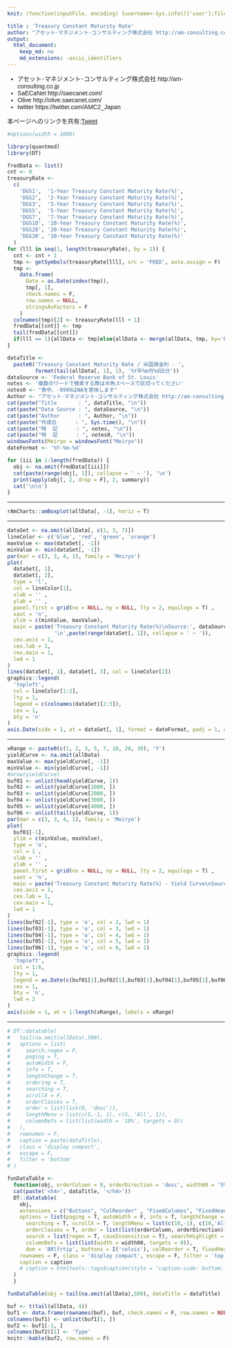 ```yaml
---
knit: (function(inputFile, encoding) {username<-Sys.info()['user'];fileName<-'defaultPath.csv';pathToFile <-paste0('C:/Users/', username,'/Desktop/pathToCSV/');setwd(pathToFile);buf0<-read.csv(fileName,header = F,skip = 0,stringsAsFactor = F,check.names = F,fileEncoding = 'utf-8');timeStamp<-format(Sys.time(),'%Y%m%d%H%M%S');rmarkdown::render(inputFile, encoding = encoding, output_file = paste0('C:/Users/',username,buf0[2,1],'charts/','am-consulting.co.jp-DGS.html')) })

title : 'Treasury Constant Maturity Rate'
author: "アセット･マネジメント･コンサルティング株式会社 http://am-consulting.co.jp"
output: 
  html_document:
    keep_md: no
    md_extensions: -ascii_identifiers
---
```

<link href="http://knowledgevault.saecanet.com/components/rmarkdown-html.css" rel="stylesheet">
<style>
body{font-family:'Hiragino Kaku Gothic Pro','Meiryo UI',Verdana,sans-serif;}
.main-container {
	max-width: 1000px;
	margin-left: auto;
	margin-right: auto;
}
table{
 white-space: nowrap;
}
</style>

- アセット･マネジメント･コンサルティング株式会社 http://am-consulting.co.jp
- SaECaNet http://saecanet.com/
- Olive http://olive.saecanet.com/
- twitter https://twitter.com/AMC2_Japan

本ページへのリンクを共有:<a href="https://twitter.com/share" class="twitter-share-button" data-via="AMC2_Japan" data-size="large">Tweet</a> <script>!function(d,s,id){var js,fjs=d.getElementsByTagName(s)[0],p=/^http:/.test(d.location)?'http':'https';if(!d.getElementById(id)){js=d.createElement(s);js.id=id;js.src=p+'://platform.twitter.com/widgets.js';fjs.parentNode.insertBefore(js,fjs);}}(document, 'script', 'twitter-wjs');</script>

```r
#options(width = 1000)
```

```r
library(quantmod)
library(DT)
```

```r
fredData <- list()
cnt <- 0
treasuryRate <-
  c(
    'DGS1',  '1-Year Treasury Constant Maturity Rate(%)',
    'DGS2',  '2-Year Treasury Constant Maturity Rate(%)',
    'DGS3',  '3-Year Treasury Constant Maturity Rate(%)',
    'DGS5',  '5-Year Treasury Constant Maturity Rate(%)',
    'DGS7',  '7-Year Treasury Constant Maturity Rate(%)',
    'DGS10', '10-Year Treasury Constant Maturity Rate(%)',
    'DGS20', '20-Year Treasury Constant Maturity Rate(%)',
    'DGS30', '30-Year Treasury Constant Maturity Rate(%)'
  )
for (lll in seq(1, length(treasuryRate), by = 2)) {
  cnt <- cnt + 1
  tmp <- getSymbols(treasuryRate[lll], src = 'FRED', auto.assign = F)
  tmp <-
    data.frame(
      Date = as.Date(index(tmp)),
      tmp[, 1],
      check.names = F,
      row.names = NULL,
      stringsAsFactors = F
    )
  colnames(tmp)[2] <- treasuryRate[lll + 1]
  fredData[[cnt]] <- tmp
  tail(fredData[[cnt]])
  if(lll == 1){allData <- tmp}else{allData <- merge(allData, tmp, by='Date', all=T)}
}
```

```r
dataTitle <-
  paste0('Treasury Constant Maturity Rate / 米国債金利 - ',
         format(tail(allData[, 1], 1), '%Y年%m月%d日分'))
dataSource <- 'Federal Reserve Bank of St. Louis'
notes <- '複数のワードで検索する際は半角スペースで区切ってください'
notes0 <- "表中、-9999はNAを意味します"
Author <- "アセット･マネジメント･コンサルティング株式会社 http://am-consulting.co.jp"
cat(paste("Title       : ", dataTitle, "\n"))
cat(paste("Data Source : ", dataSource, "\n"))
cat(paste("Author      : ", Author, "\n"))
cat(paste("作成日      : ", Sys.time(), "\n"))
cat(paste("特  記      : ", notes, "\n"))
cat(paste("特  記      : ", notes0, "\n"))
windowsFonts(Meiryo = windowsFont("Meiryo"))
dateFormat <- '%Y-%m-%d'
```

```r
for (iii in 1:length(fredData)) {
  obj <- na.omit(fredData[[iii]])
  cat(paste(range(obj[, 1]), collapse = ' ~ '), '\n')
  print(apply(obj[, 2, drop = F], 2, summary))
  cat('\n\n')
}
```
<hr>
```r
rAmCharts::amBoxplot(allData[, -1], horiz = T)
```
<hr>
```r
dataSet <- na.omit(allData[, c(1, 3, 7)])
lineColor <- c('blue', 'red', 'green', 'orange')
maxValue <- max(dataSet[, -1])
minValue <- min(dataSet[, -1])
par(mar = c(3, 3, 4, 1), family = 'Meiryo')
plot(
  dataSet[, 1],
  dataSet[, 2],
  type = 'l',
  col = lineColor[1],
  xlab = '' ,
  ylab = '' ,
  panel.first = grid(nx = NULL, ny = NULL, lty = 2, equilogs = T) ,
  xaxt = 'n',
  ylim = c(minValue, maxValue),
  main = paste('Treasury Constant Maturity Rate(%)\nSource:', dataSource,
               '\n',paste(range(dataSet[, 1]), collapse = ' ~ ')),
  cex.axis = 1,
  cex.lab = 1,
  cex.main = 1,
  lwd = 1
)
lines(dataSet[, 1], dataSet[, 3], col = lineColor[2])
graphics::legend(
  'topleft',
  col = lineColor[1:2],
  lty = 1,
  legend = c(colnames(dataSet)[2:3]),
  cex = 1,
  bty = 'n'
)
axis.Date(side = 1, at = dataSet[, 1], format = dateFormat, padj = 1, cex.axis = 1.0)
```
<hr>
```r
xRange <- paste0(c(1, 2, 3, 5, 7, 10, 20, 30), 'Y')
yieldCurve <- na.omit(allData)
maxValue <- max(yieldCurve[, -1])
minValue <- min(yieldCurve[, -1])
#nrow(yieldCurve)
buf01 <- unlist(head(yieldCurve, 1))
buf02 <- unlist(yieldCurve[1000, ])
buf03 <- unlist(yieldCurve[2000, ])
buf04 <- unlist(yieldCurve[3000, ])
buf05 <- unlist(yieldCurve[4000, ])
buf06 <- unlist(tail(yieldCurve, 1))
par(mar = c(3, 3, 4, 1), family = 'Meiryo')
plot(
  buf01[-1],
  ylim = c(minValue, maxValue),
  type = 'o',
  col = 1 ,
  xlab = '' ,
  ylab = '' ,
  panel.first = grid(nx = NULL, ny = NULL, lty = 2, equilogs = T) ,
  xaxt = 'n',
  main = paste('Treasury Constant Maturity Rate(%) - Yield Curve\nSource:', dataSource),
  cex.axis = 1,
  cex.lab = 1,
  cex.main = 1,
  lwd = 1
)
lines(buf02[-1], type = 'o', col = 2, lwd = 1)
lines(buf03[-1], type = 'o', col = 3, lwd = 1)
lines(buf04[-1], type = 'o', col = 4, lwd = 1)
lines(buf05[-1], type = 'o', col = 5, lwd = 1)
lines(buf06[-1], type = 'o', col = 6, lwd = 1)
graphics::legend(
  'topleft',
  col = 1:6,
  lty = 1,
  legend = as.Date(c(buf01[1],buf02[1],buf03[1],buf04[1],buf05[1],buf06[1])),
  cex = 1,
  bty = 'n',
  lwd = 2
)
axis(side = 1, at = 1:length(xRange), labels = xRange)
```
<hr>
```r
# DT::datatable(
#   tail(na.omit(allData),500),
#   options = list(
#     search.regex = F,
#     paging = T,
#     autoWidth = F,
#     info = T,
#     lengthChange = T,
#     ordering = T,
#     searching = T,
#     scrollX = F,
#     orderClasses = T,
#     order = list(list(0, 'desc')),
#     lengthMenu = list(c(5,-1, 1), c(5, 'All', 1)),
#     columnDefs = list(list(width = '10%', targets = 0))
#   ),
#   rownames = F,
#   caption = paste(dataTitle),
#   class = 'display compact',
#   escape = F,
#   filter = 'bottom'
# )

funDataTable <- 
  function(obj, orderColumn = 0, orderDirection = 'desc', width00 = '5%', caption = '', dataTitle='',title='',append='') {
  cat(paste('<h4>', dataTitle, '</h4>'))  
  DT::datatable(
    obj,
    extensions = c("Buttons", "ColReorder" , "FixedColumns", "FixedHeader"),
    options = list(paging = T, autoWidth = F, info = T, lengthChange = T, ordering = T,
      searching = T, scrollX = T, lengthMenu = list(c(10,-1), c(10,'All')),
      orderClasses = T, order = list(list(orderColumn, orderDirection)), 
      search = list(regex = T, caseInsensitive = T), searchHighlight = T,
      columnDefs = list(list(width = width00, targets = 0)),
      dom = 'BRlfrtip', buttons = I('colvis'), colReorder = T, fixedHeader = T, fixedColumns = list(leftColumns = 1)),
    rownames = F, class = 'display compact', escape = F, filter = 'top', 
    caption = caption
    # caption = htmltools::tags$caption(style = 'caption-side: bottom; text-align: center;','Table ', htmltools::em(caption))
  )  
  }

funDataTable(obj = tail(na.omit(allData),500), dataTitle = dataTitle)
```

```r
buf <- t(tail(allData, 4))
buf1 <- data.frame(rownames(buf), buf, check.names = F, row.names = NULL)
colnames(buf1) <- unlist(buf1[1, ])
buf2 <- buf1[-1, ]
colnames(buf2)[1] <- 'Type'
knitr::kable(buf2, row.names = F)
```

<script>
  (function(i,s,o,g,r,a,m){i['GoogleAnalyticsObject']=r;i[r]=i[r]||function(){
  (i[r].q=i[r].q||[]).push(arguments)},i[r].l=1*new Date();a=s.createElement(o),
  m=s.getElementsByTagName(o)[0];a.async=1;a.src=g;m.parentNode.insertBefore(a,m)
  })(window,document,'script','https://www.google-analytics.com/analytics.js','ga');

  ga('create', 'UA-3077339-5', 'auto');
  ga('send', 'pageview');

</script>